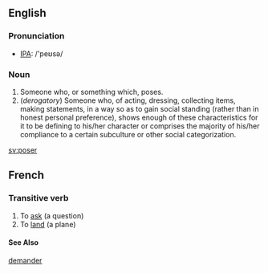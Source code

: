 ==English==
===Pronunciation===
*[[IPA]]: /'peʊsə/
===Noun===
# Someone who, or something which, poses.
# (''derogatory'') Someone who, of acting, dressing, collecting items, making statements, in a way so as to gain social standing (rather than in honest personal preference), shows enough of these characteristics for it to be defining to his/her character or comprises the majority of his/her compliance to a certain subculture or other social categorization.

[[sv:poser]]

==French==

===Transitive verb===
# To [[ask]] (a question)
# To [[land]] (a plane)

{{fr-conj-er|pos|avoir}}

====See Also====
[[demander]]